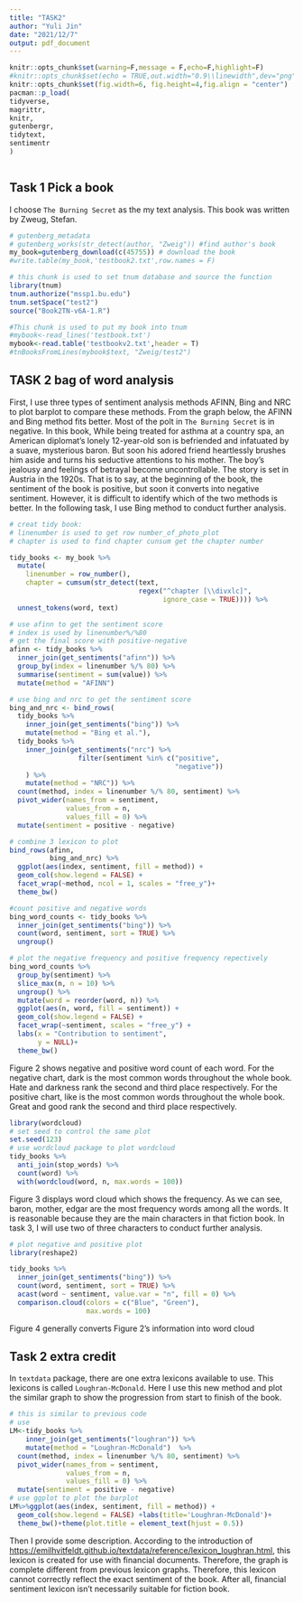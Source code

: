 ```yaml
---
title: "TASK2"
author: "Yuli Jin"
date: "2021/12/7"
output: pdf_document
---
```


```r
knitr::opts_chunk$set(warning=F,message = F,echo=F,highlight=F)
#knitr::opts_chunk$set(echo = TRUE,out.width="0.9\\linewidth",dev="png",fig.align  = 'center')
knitr::opts_chunk$set(fig.width=6, fig.height=4,fig.align = "center") 
pacman::p_load(
tidyverse,
magrittr,
knitr,
gutenbergr,
tidytext,
sentimentr
)



```

## Task 1 Pick a book

I choose `The Burning Secret` as the my text analysis. This book was written by Zweug, Stefan.

```r
# gutenberg_metadata
# gutenberg_works(str_detect(author, "Zweig")) #find author's book 
my_book=gutenberg_download(c(45755)) # download the book
#write.table(my_book,'testbook2.txt',row.names = F)
```

```r
# this chunk is used to set tnum database and source the function
library(tnum)
tnum.authorize("mssp1.bu.edu")
tnum.setSpace("test2")
source("Book2TN-v6A-1.R")

```

```r
#This chunk is used to put my book into tnum
#mybook<-read_lines('testbook.txt')
mybook<-read.table('testbookv2.txt',header = T)
#tnBooksFromLines(mybook$text, "Zweig/test2")
```

## TASK 2 bag of word analysis

First, I use three types of sentiment analysis methods AFINN, Bing and NRC to plot barplot to compare these methods. From the graph below, the AFINN and Bing method fits better. Most of the polt in `The Burning Secret` is in negative. In this book, While being treated for asthma at a country spa, an American diplomat's lonely 12-year-old son is befriended and infatuated by a suave, mysterious baron. But soon his adored friend heartlessly brushes him aside and turns his seductive attentions to his mother. The boy's jealousy and feelings of betrayal become uncontrollable. The story is set in Austria in the 1920s. That is to say, at the beginning of the book, the sentiment of the book is positive, but soon it converts into negative sentiment. However, it is difficult to identify which of the two methods is better. In the following task, I use Bing method to conduct further analysis.

```r
# creat tidy book:
# linenumber is used to get row number_of_photo_plot
# chapter is used to find chapter cunsum get the chapter number

tidy_books <- my_book %>%
  mutate(
    linenumber = row_number(),
    chapter = cumsum(str_detect(text, 
                                regex("^chapter [\\divxlc]", 
                                      ignore_case = TRUE)))) %>%
  unnest_tokens(word, text)
```


```r
# use afinn to get the sentiment score
# index is used by linenumber%/%80
# get the final score with positive-negative
afinn <- tidy_books %>% 
  inner_join(get_sentiments("afinn")) %>% 
  group_by(index = linenumber %/% 80) %>% 
  summarise(sentiment = sum(value)) %>% 
  mutate(method = "AFINN")

# use bing and nrc to get the sentiment score
bing_and_nrc <- bind_rows(
  tidy_books %>% 
    inner_join(get_sentiments("bing")) %>%
    mutate(method = "Bing et al."),
  tidy_books %>% 
    inner_join(get_sentiments("nrc") %>% 
                 filter(sentiment %in% c("positive", 
                                         "negative"))
    ) %>%
    mutate(method = "NRC")) %>%
  count(method, index = linenumber %/% 80, sentiment) %>%
  pivot_wider(names_from = sentiment,
              values_from = n,
              values_fill = 0) %>% 
  mutate(sentiment = positive - negative)
```

```r
# combine 3 lexicon to plot 
bind_rows(afinn, 
          bing_and_nrc) %>%
  ggplot(aes(index, sentiment, fill = method)) +
  geom_col(show.legend = FALSE) +
  facet_wrap(~method, ncol = 1, scales = "free_y")+
  theme_bw()
```

```r
#count positive and negative words
bing_word_counts <- tidy_books %>%
  inner_join(get_sentiments("bing")) %>%
  count(word, sentiment, sort = TRUE) %>%
  ungroup()
```

```r
# plot the negative frequency and positive frequency repectively
bing_word_counts %>%
  group_by(sentiment) %>%
  slice_max(n, n = 10) %>% 
  ungroup() %>%
  mutate(word = reorder(word, n)) %>%
  ggplot(aes(n, word, fill = sentiment)) +
  geom_col(show.legend = FALSE) +
  facet_wrap(~sentiment, scales = "free_y") +
  labs(x = "Contribution to sentiment",
       y = NULL)+
  theme_bw()
```

Figure 2 shows negative and positive word count of each word. For the negative chart, dark is the most common words throughout the whole book. Hate and darkness rank the second and third place respectively. For the positive chart, like is the most common words throughout the whole book. Great and good rank the second and third place respectively.


```r
library(wordcloud)
# set seed to control the same plot
set.seed(123)
# use wordcloud package to plot wordcloud
tidy_books %>%
  anti_join(stop_words) %>%
  count(word) %>%
  with(wordcloud(word, n, max.words = 100))
```

Figure 3 displays word cloud which shows the frequency. As we can see, baron, mother, edgar are the most frequency words among all the words. It is reasonable because they are the main characters in that fiction book. In task 3, I will use two of three characters to conduct further analysis.


```r
# plot negative and positive plot
library(reshape2)

tidy_books %>%
  inner_join(get_sentiments("bing")) %>%
  count(word, sentiment, sort = TRUE) %>%
  acast(word ~ sentiment, value.var = "n", fill = 0) %>%
  comparison.cloud(colors = c("Blue", "Green"),
                   max.words = 100)
```

Figure 4 generally converts Figure 2's information into word cloud  

## Task 2 extra credit

In `textdata` package, there are one extra lexicons available to use. This lexicons is called `Loughran-McDonald`. Here I use this new method and plot the similar graph to show the progression from start to finish of the book.

```r
# this is similar to previous code
# use 
LM<-tidy_books %>% 
    inner_join(get_sentiments("loughran")) %>%
    mutate(method = "Loughran-McDonald")  %>% 
  count(method, index = linenumber %/% 80, sentiment) %>% 
  pivot_wider(names_from = sentiment,
              values_from = n,
              values_fill = 0) %>% 
  mutate(sentiment = positive - negative)
# use ggplot to plot the barplot
LM%>%ggplot(aes(index, sentiment, fill = method)) +
  geom_col(show.legend = FALSE) +labs(title='Loughran-McDonald')+
  theme_bw()+theme(plot.title = element_text(hjust = 0.5))
```


Then I provide some description. According to the introduction of [https://emilhvitfeldt.github.io/textdata/reference/lexicon_loughran.html](https://emilhvitfeldt.github.io/textdata/reference/lexicon_loughran.html), this lexicon is created for use with financial documents. Therefore, the graph is complete different from previous lexicon graphs. Therefore, this lexicon cannot correctly reflect the exact sentiment of the book. After all, financial sentiment lexicon isn't necessarily suitable for fiction book.


